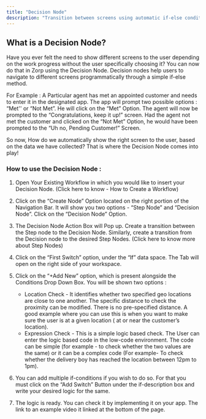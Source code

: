 ```yaml
---
title: "Decision Node"
description: "Transition between screens using automatic if-else conditions."
---
```


## What is a Decision Node?​

Have you ever felt the need to show different screens to the user depending on the work progress without the user specifically choosing it? You can now do that in Zorp using the Decision Node. Decision nodes help users to navigate to different screens programmatically through a simple if-else method.

For Example : A Particular agent has met an appointed customer and needs to enter it in the designated app. The app will prompt two possible options : “Met'' or “Not Met”. He will click on the “Met” Option. The agent will now be prompted to the “Congratulations, keep it up!” screen. Had the agent not met the customer and clicked on the “Not Met” Option, he would have been prompted to the “Uh no, Pending Customer!” Screen.

So now, How do we automatically show the right screen to the user, based on the data we have collected? That is where the Decision Node comes into play!

### How to use the Decision Node :

1.  Open Your Existing Workflow in which you would like to insert your Decision Node. (Click here to know - How to Create a Workflow)

2.  Click on the “Create Node” Option located on the right portion of the Navigation Bar. It will show you two options - “Step Node” and “Decision Node”. Click on the “Decision Node” Option.

3.  The Decision Node Action Box will Pop up. Create a transition between the Step node to the Decision Node. Similarly, create a transition from the Decision node to the desired Step Nodes. (Click here to know more about Step Nodes)

4.  Click on the “First Switch” option, under the “If” data space. The Tab will open on the right side of your workspace.

5.  Click on the “+Add New” option, which is present alongside the Conditions Drop Down Box. You will be shown two options :

    - Location Check - It identifies whether two specified geo locations are close to one another. The specific distance to check the proximity can be modified. There is no pre-specified distance. A good example where you can use this is when you want to make sure the user is at a given location ( at or near the customer’s location).
    - Expression Check - This is a simple logic based check. The User can enter the logic based code in the low-code environment. The code can be simple (for example - to check whether the two values are the same) or it can be a complex code (For example- To check whether the delivery boy has reached the location between 12pm to 1pm).

6.  You can add multiple if-conditions if you wish to do so. For that you must click on the “Add Switch” Button under the if-description box and write your desired logic for the same.

7.  The logic is ready. You can check it by implementing it on your app. The link to an example video it linked at the bottom of the page.
